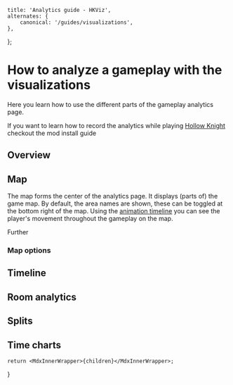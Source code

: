 
    title: 'Analytics guide - HKViz',
    alternates: {
        canonical: '/guides/visualizations',
    },
};

# How to analyze a gameplay with the <HKVizText /> visualizations

Here you learn how to use the different parts of the <HKVizText /> gameplay analytics page.

If you want to learn how to record the analytics while playing <a href="https://hollowknight.com">Hollow Knight</a>
checkout the <Link href="/guide/install">mod install guide</Link>

<SpoilerWarningEarlyGame />

## Overview

<OverviewScreenshot />

## Map

The map forms the center of the analytics page. It displays (parts of) the game map. By default, the area names are shown, these can be toggled at the bottom right of the map.
Using the <a href="#timeline">animation timeline</a> you can see the player's movement throughout the gameplay on the map.

Further

### Map options

## Timeline

## Room analytics

## Splits

## Time charts

    return <MdxInnerWrapper>{children}</MdxInnerWrapper>;
}
